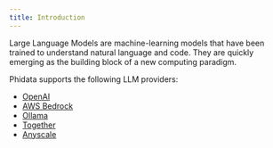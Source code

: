 ```yaml
---
title: Introduction
---
```


Large Language Models are machine-learning models that have been trained to understand natural language and code. They are quickly emerging as the building block of a new computing paradigm.

Phidata supports the following LLM providers:

- [OpenAI](/blocks/llm/openai)
- [AWS Bedrock](/blocks/llm/aws)
- [Ollama](/blocks/llm/ollama)
- [Together](/blocks/llm/together)
- [Anyscale](/blocks/llm/anyscale)
